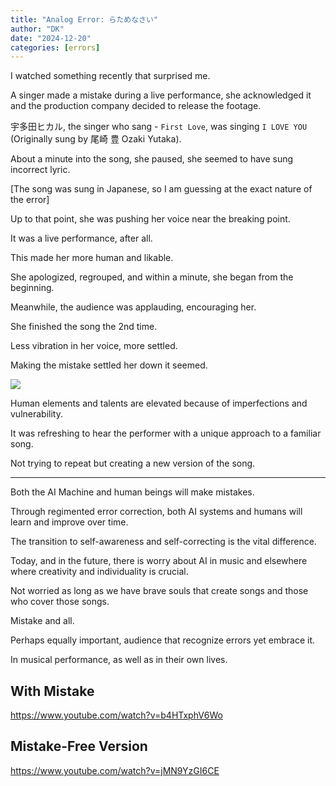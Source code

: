 ```yaml
---
title: "Analog Error: らためなさい"
author: "DK"
date: "2024-12-20"
categories: [errors]
---
```


I watched something recently that surprised me.

A singer made a mistake during a live performance, she acknowledged it and the production company decided to release the footage.

宇多田ヒカル, the singer who sang - `First Love`, was singing `I LOVE YOU` (Originally sung by 尾崎 豊 Ozaki Yutaka).

About a minute into the song, she paused, she seemed to have sung incorrect lyric.

[The song was sung in Japanese, so I am guessing at the exact nature of the error]

Up to that point, she was pushing her voice near the breaking point.

It was a live performance, after all.

This made her more human and likable.

She apologized, regrouped, and within a minute, she began from the beginning.

Meanwhile, the audience was applauding, encouraging her.

She finished the song the 2nd time.

Less vibration in her voice, more settled.

Making the mistake settled her down it seemed.

![](images/20241223_165812~2.jpg)

Human elements and talents are elevated because of imperfections and vulnerability.

It was refreshing to hear the performer with a unique approach to a familiar song.

Not trying to repeat but creating a new version of the song.

------------------------------------------------------------------------

Both the AI Machine and human beings will make mistakes.

Through regimented error correction, both AI systems and humans will learn and improve over time.

The transition to self-awareness and self-correcting is the vital difference.

Today, and in the future, there is worry about AI in music and elsewhere where creativity and individuality is crucial.

Not worried as long as we have brave souls that create songs and those who cover those songs.

Mistake and all.

Perhaps equally important, audience that recognize errors yet embrace it.

In musical performance, as well as in their own lives.

## With Mistake

<https://www.youtube.com/watch?v=b4HTxphV6Wo>

## Mistake-Free Version

<https://www.youtube.com/watch?v=jMN9YzGI6CE>
